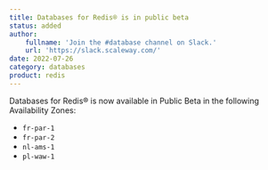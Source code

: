 ```yaml
---
title: Databases for Redis® is in public beta
status: added
author:
    fullname: 'Join the #database channel on Slack.'
    url: 'https://slack.scaleway.com/'
date: 2022-07-26
category: databases
product: redis
---
```


Databases for Redis® is now available in Public Beta in the following Availability Zones:
* `fr-par-1`
* `fr-par-2`
* `nl-ams-1`
* `pl-waw-1`
